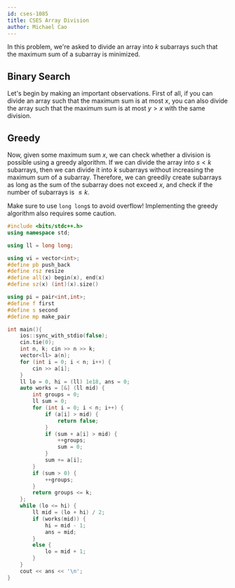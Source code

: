 ```yaml
---
id: cses-1085
title: CSES Array Division
author: Michael Cao
---
```


In this problem, we're asked to divide an array into $k$ subarrays such that the maximum sum of a subarray is minimized.

## Binary Search

Let's begin by making an important observations. First of all, if you can divide an array such that the maximum sum is at most $x$, you can also divide the array such that the maximum sum is at most $y > x$ with the same division. 

## Greedy 

Now, given some maximum sum $x$, we can check whether a division is possible using a greedy algorithm. If we can divide the array into $s < k$ subarrays, then we can divide it into $k$ subarrays without increasing the maximum sum of a subarray. Therefore, we can greedily create subarrays as long as the sum of the subarray does not exceed $x$, and check if the number of subarrays is $\leq k$.

<Warning>

Make sure to use `long long`s to avoid overflow! Implementing the greedy algorithm also requires some caution.

</Warning>


```cpp
#include <bits/stdc++.h> 
using namespace std;

using ll = long long;

using vi = vector<int>;
#define pb push_back
#define rsz resize
#define all(x) begin(x), end(x)
#define sz(x) (int)(x).size()

using pi = pair<int,int>;
#define f first
#define s second
#define mp make_pair

int main(){
    ios::sync_with_stdio(false);
    cin.tie(0);
    int n, k; cin >> n >> k;
    vector<ll> a(n);
    for (int i = 0; i < n; i++) {
        cin >> a[i];
    }
    ll lo = 0, hi = (ll) 1e18, ans = 0;
    auto works = [&] (ll mid) {
        int groups = 0;
        ll sum = 0;
        for (int i = 0; i < n; i++) {
            if (a[i] > mid) {
                return false;
            }
            if (sum + a[i] > mid) {
                ++groups;
                sum = 0;
            }
            sum += a[i];
        }
        if (sum > 0) {
            ++groups;
        }
        return groups <= k;
    };
    while (lo <= hi) {
        ll mid = (lo + hi) / 2;
        if (works(mid)) {
            hi = mid - 1;
            ans = mid;
        }
        else {
            lo = mid + 1;
        }
    }
    cout << ans << '\n';
}
```

